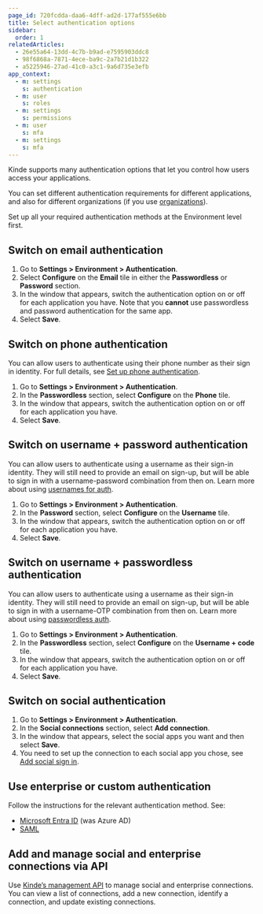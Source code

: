 ```yaml
---
page_id: 720fcdda-daa6-4dff-ad2d-177af555e6bb
title: Select authentication options
sidebar:
  order: 1
relatedArticles:
  - 26e55a64-13dd-4c7b-b9ad-e7595903ddc8
  - 98f6868a-7871-4ece-ba9c-2a7b21d1b322
  - a5225946-27ad-41c0-a3c1-9a6d735e3efb
app_context:
  - m: settings
    s: authentication
  - m: user
    s: roles
  - m: settings
    s: permissions
  - m: user
    s: mfa
  - m: settings
    s: mfa
---
```


Kinde supports many authentication options that let you control how users access your applications.

You can set different authentication requirements for different applications, and also for different organizations (if you use [organizations](/build/organizations/add-and-manage-organizations/)).

Set up all your required authentication methods at the Environment level first.

## Switch on **email authentication**

1. Go to **Settings > Environment > Authentication**.
2. Select **Configure** on the **Email** tile in either the **Passwordless** or **Password** section.
3. In the window that appears, switch the authentication option on or off for each application you have. Note that you **cannot** use passwordless and password authentication for the same app.
4. Select **Save**.

## Switch on phone authentication

You can allow users to authenticate using their phone number as their sign in identity. For full details, see [Set up phone authentication](/authenticate/authentication-methods/phone-authentication/).

1. Go to **Settings > Environment > Authentication**.
2. In the **Passwordless** section, select **Configure** on the **Phone** tile.
3. In the window that appears, switch the authentication option on or off for each application you have.
4. Select **Save**.

## Switch on username + password authentication

You can allow users to authenticate using a username as their sign-in identity. They will still need to provide an email on sign-up, but will be able to sign in with a username-password combination from then on. Learn more about using [usernames for auth](/authenticate/authentication-methods/username-authentication/).

1. Go to **Settings > Environment > Authentication**.
2. In the **Password** section, select **Configure** on the **Username** tile.
3. In the window that appears, switch the authentication option on or off for each application you have.
4. Select **Save**.

## Switch on username + passwordless authentication

You can allow users to authenticate using a username as their sign-in identity. They will still need to provide an email on sign-up, but will be able to sign in with a username-OTP combination from then on. Learn more about using [passwordless auth](/authenticate/authentication-methods/passwordless-authentication/).

1. Go to **Settings > Environment > Authentication**.
2. In the **Passwordless** section, select **Configure** on the **Username + code** tile.
3. In the window that appears, switch the authentication option on or off for each application you have.
4. Select **Save**.

## Switch on **social authentication**

1. Go to **Settings > Environment > Authentication**.
2. In the **Social connections** section, select **Add connection**.
3. In the window that appears, select the social apps you want and then select **Save**.
4. You need to set up the connection to each social app you chose, see [Add social sign in](/authenticate/social-sign-in/add-social-sign-in/).

## Use enterprise or custom authentication

Follow the instructions for the relevant authentication method. See:

- [Microsoft Entra ID](/authenticate/enterprise-connections/azure/) (was Azure AD)
- [SAML](/authenticate/enterprise-connections/custom-saml/)

## Add and manage social and enterprise connections via API

Use [Kinde’s management API](https://kinde.com/api/docs/#kinde-management-api-connections) to manage social and enterprise connections. You can view a list of connections, add a new connection, identify a connection, and update existing connections.
